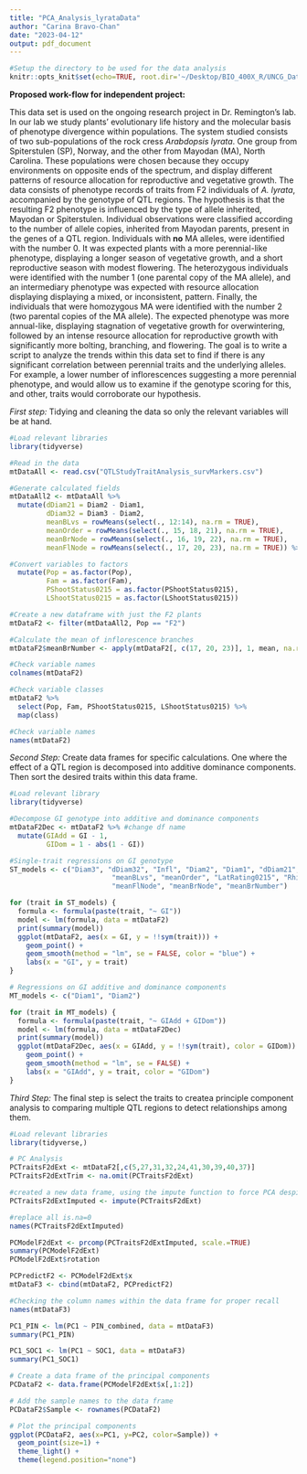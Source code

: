 ```yaml
---
title: "PCA_Analysis_lyrataData"
author: "Carina Bravo-Chan"
date: "2023-04-12"
output: pdf_document
---
```

```r
#Setup the directory to be used for the data analysis
knitr::opts_knit$set(echo=TRUE, root.dir='~/Desktop/BIO_400X_R/UNCG_DataWrangling_NewOld')
```
   
**Proposed work-flow for independent project:**

This data set is used on the ongoing research project in Dr. Remington's lab. In our lab we study plants' evolutionary life history and the molecular basis of phenotype divergence within populations. The system studied consists of two sub-populations of the rock cress *Arabdopsis lyrata*. One group from Spiterstulen (SP), Norway, and the other from Mayodan (MA), North Carolina. These populations were chosen because they occupy environments on opposite ends of the spectrum, and display different patterns of resource allocation for reproductive and vegetative growth. 
The data consists of phenotype records of traits from F2 individuals of *A. lyrata*, accompanied by the genotype of QTL regions. The hypothesis is that the resulting F2 phenotype is influenced by the type of allele inherited, Mayodan or Spiterstulen.
Individual observations were classified according to the number of allele copies, inherited from Mayodan parents, present in the genes of a QTL region. Individuals with **no** MA alleles, were identified with the number 0. It was expected plants with a more perennial-like phenotype, displaying a longer season of vegetative growth, and a short reproductive season with modest flowering. The heterozygous individuals were identified with the number 1 (one parental copy of the MA allele), and an intermediary phenotype was expected with resource allocation displaying displaying a mixed, or inconsistent, pattern. Finally, the individuals that were homozygous MA were identified with the number 2 (two parental copies of the MA allele). The expected phenotype was more annual-like, displaying stagnation of vegetative growth for overwintering, followed by an intense resource allocation for reproductive growth with significantly more bolting, branching, and flowering. 
The goal is to write a script to analyze the trends within this data set to find if there is any significant correlation between perennial traits and the underlying alleles. For example, a lower number of inflorescences suggesting a more perennial phenotype, and would allow us to examine if the genotype scoring for this, and other, traits would corroborate our hypothesis.

*First step:* Tidying and cleaning the data so only the relevant variables will be at hand.
```r
#Load relevant libraries
library(tidyverse)

#Read in the data
mtDataAll <- read.csv("QTLStudyTraitAnalysis_survMarkers.csv")

#Generate calculated fields
mtDataAll2 <- mtDataAll %>% 
  mutate(dDiam21 = Diam2 - Diam1,
         dDiam32 = Diam3 - Diam2,
         meanBLvs = rowMeans(select(., 12:14), na.rm = TRUE),
         meanOrder = rowMeans(select(., 15, 18, 21), na.rm = TRUE),
         meanBrNode = rowMeans(select(., 16, 19, 22), na.rm = TRUE),
         meanFlNode = rowMeans(select(., 17, 20, 23), na.rm = TRUE)) %>% 

#Convert variables to factors
  mutate(Pop = as.factor(Pop),
         Fam = as.factor(Fam),
         PShootStatus0215 = as.factor(PShootStatus0215),
         LShootStatus0215 = as.factor(LShootStatus0215))

#Create a new dataframe with just the F2 plants
mtDataF2 <- filter(mtDataAll2, Pop == "F2")

#Calculate the mean of inflorescence branches
mtDataF2$meanBrNumber <- apply(mtDataF2[, c(17, 20, 23)], 1, mean, na.rm = TRUE) - apply(mtDataF2[, c(16, 19, 22)], 1, mean, na.rm = TRUE)

#Check variable names
colnames(mtDataF2)

#Check variable classes
mtDataF2 %>%
  select(Pop, Fam, PShootStatus0215, LShootStatus0215) %>%
  map(class)

#Check variable names
names(mtDataF2)
```

*Second Step:* Create data frames for specific calculations. One where the effect of a QTL region is decomposed into additive dominance components. Then sort the desired traits within this data frame.
```r

#Load relevant library
library(tidyverse)

#Decompose GI genotype into additive and dominance components
mtDataF2Dec <- mtDataF2 %>% #change df name
  mutate(GIAdd = GI - 1,
         GIDom = 1 - abs(1 - GI))

#Single-trait regressions on GI genotype
ST_models <- c("Diam3", "dDiam32", "Infl", "Diam2", "Diam1", "dDiam21", 
                         "meanBLvs", "meanOrder", "LatRating0215", "Rhiz0615", 
                         "meanFlNode", "meanBrNode", "meanBrNumber")

for (trait in ST_models) {
  formula <- formula(paste(trait, "~ GI"))
  model <- lm(formula, data = mtDataF2)
  print(summary(model))
  ggplot(mtDataF2, aes(x = GI, y = !!sym(trait))) +
    geom_point() +
    geom_smooth(method = "lm", se = FALSE, color = "blue") +
    labs(x = "GI", y = trait)
}

# Regressions on GI additive and dominance components
MT_models <- c("Diam1", "Diam2")

for (trait in MT_models) {
  formula <- formula(paste(trait, "~ GIAdd + GIDom"))
  model <- lm(formula, data = mtDataF2Dec)
  print(summary(model))
  ggplot(mtDataF2Dec, aes(x = GIAdd, y = !!sym(trait), color = GIDom)) +
    geom_point() +
    geom_smooth(method = "lm", se = FALSE) +
    labs(x = "GIAdd", y = trait, color = "GIDom")
}
```

*Third Step:* The final step is select the traits to createa principle component analysis to comparing multiple QTL regions to detect relationships among them.
```r
#Load relevant libraries
library(tidyverse,)

# PC Analysis
PCTraitsF2dExt <- mtDataF2[,c(5,27,31,32,24,41,30,39,40,37)]
PCTraitsF2dExtTrim <- na.omit(PCTraitsF2dExt)

#created a new data frame, using the impute function to force PCA despite empty rows within data frame
PCTraitsF2dExtImputed <- impute(PCTraitsF2dExt) 

#replace all is.na=0
names(PCTraitsF2dExtImputed) 

PCModelF2dExt <- prcomp(PCTraitsF2dExtImputed, scale.=TRUE)
summary(PCModelF2dExt)
PCModelF2dExt$rotation

PCPredictF2 <- PCModelF2dExt$x
mtDataF3 <- cbind(mtDataF2, PCPredictF2)

#Checking the column names within the data frame for proper recall
names(mtDataF3)

PC1_PIN <- lm(PC1 ~ PIN_combined, data = mtDataF3)
summary(PC1_PIN)

PC1_SOC1 <- lm(PC1 ~ SOC1, data = mtDataF3)
summary(PC1_SOC1)

# Create a data frame of the principal components
PCDataF2 <- data.frame(PCModelF2dExt$x[,1:2])

# Add the sample names to the data frame
PCDataF2$Sample <- rownames(PCDataF2)

# Plot the principal components
ggplot(PCDataF2, aes(x=PC1, y=PC2, color=Sample)) +
  geom_point(size=1) +
  theme_light() +
  theme(legend.position="none")
```


